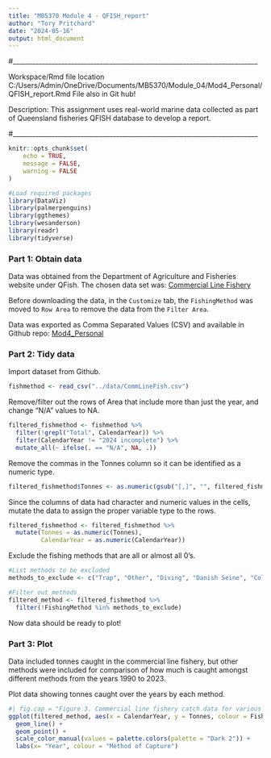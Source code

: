 ```yaml
---
title: "MB5370 Module 4 - QFISH_report"
author: "Tory Pritchard"
date: "2024-05-16"
output: html_document
---
```


#____________________________________________________________________________

Workspace/Rmd file location
C:/Users/Admin/OneDrive/Documents/MB5370/Module_04/Mod4_Personal/QFISH_report.Rmd
File also in Git hub!

Description: This assignment uses real-world marine data collected as part of Queensland fisheries QFISH database to develop a report.

#____________________________________________________________________________

```r
knitr::opts_chunk$set(
	echo = TRUE,
	message = FALSE,
	warning = FALSE
)
```

```r
#Load required packages
library(DataViz)
library(palmerpenguins)
library(ggthemes)
library(wesanderson)
library(readr)
library(tidyverse)
```


### Part 1: Obtain data

Data was obtained from the Department of Agriculture and Fisheries website under QFish. The chosen data set was:
[Commercial Line Fishery](https://qfish.fisheries.qld.gov.au/query/commercial-line-fishery/table)

Before downloading the data, in the `Customize` tab, the `FishingMethod` was moved to `Row Area` to remove the data from the `Filter Area`. 

Data was exported as Comma Separated Values (CSV) and available in Github repo:  [Mod4_Personal](https://github.com/tkpritch/Mod4_Personal.git)


### Part 2: Tidy data

Import dataset from Github.
```r
fishmethod <- read_csv("../data/CommLineFish.csv")
```
Remove/filter out the rows of Area that include more than just the year, and change "N/A" values to NA.
```r
filtered_fishmethod <- fishmethod %>%
  filter(!grepl("Total", CalendarYear)) %>%
  filter(CalendarYear != "2024 incomplete") %>%
  mutate_all(~ ifelse(. == "N/A", NA, .))
```

Remove the commas in the Tonnes column so it can be identified as a numeric type.
```r
filtered_fishmethod$Tonnes <- as.numeric(gsub("[,]", "", filtered_fishmethod$Tonnes))
```

Since the columns of data had character and numeric values in the cells, mutate the data to assign the proper variable type to the rows.
```r
filtered_fishmethod <- filtered_fishmethod %>%
  mutate(Tonnes = as.numeric(Tonnes),
         CalendarYear = as.numeric(CalendarYear))
```

Exclude the fishing methods that are all or almost all 0's.
```r
#List methods to be excluded
methods_to_exclude <- c("Trap", "Other", "Diving", "Danish Seine", "Collection")

#Filter out methods
filtered_method <- filtered_fishmethod %>%
  filter(!FishingMethod %in% methods_to_exclude)
```
Now data should be ready to plot!


### Part 3: Plot 

Data included tonnes caught in the commercial line fishery, but other methods were included for comparison of how much is caught amongst different methods from the years 1990 to 2023.

Plot data showing tonnes caught over the years by each method.
```r
#| fig.cap = "Figure 3. Commercial line fishery catch data for various species from 1990 to 2023. Fishing methods plotted are listed. Where there are points that do not connect, there was no data for those years for that method recorded. Fishing methods that were excluded from the plot due to having no tonnage collected include: Trap, Other, Diving, Danish Seine, Collection. Data obtained from Department of Agriculture and Fisheries, QFish."
ggplot(filtered_method, aes(x = CalendarYear, y = Tonnes, colour = FishingMethod)) +
  geom_line() +
  geom_point() +
  scale_color_manual(values = palette.colors(palette = "Dark 2")) +
  labs(x= "Year", colour = "Method of Capture")
```
